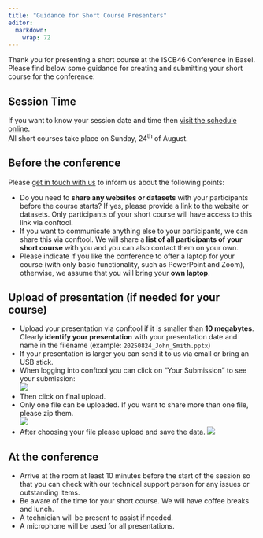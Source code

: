 ```yaml
---
title: "Guidance for Short Course Presenters"
editor: 
  markdown: 
    wrap: 72
---
```


Thank you for presenting a short course at the ISCB46 Conference in Basel. Please find below some guidance for creating and submitting your short course for the conference:

## Session Time

If you want to know your session date and time then [visit the schedule online](https://www.conftool.pro/iscb2025).  
All short courses take place on Sunday, 24<sup>th</sup> of August.


## Before the conference

Please [get in touch with us](mailto:organizers@iscb2025.info) to inform us about the following points:

* Do you need to <b>share any websites or datasets</b> with your participants before the course starts? If yes, please provide a link to the website or datasets. Only participants of your short course will have access to this link via conftool.
* If you want to communicate anything else to your participants, we can share this via conftool. We will share a <b>list of all participants of your short course</b> with you and you can also contact them on your own.
* Please indicate if you like the conference to offer a laptop for your course (with only basic functionality, such as PowerPoint and Zoom), otherwise, we assume that you will bring your <b>own laptop</b>.


## Upload of presentation (if needed for your course)

* Upload your presentation via conftool if it is smaller than <b>10 megabytes</b>. Clearly <b>identify your presentation</b> with your presentation date and name in the filename (example: `20250824_John_Smith.pptx`)
* If your presentation is larger you can send it to us via email or bring an USB stick.
* When logging into conftool you can click on “Your Submission” to see your submission:  
  ![](img/guidance/poster-yoursubmissions.png)
* Then click on final upload. 
* Only one file can be uploaded. If you want to share more than one file, please zip them.  
  ![](img/guidance/poster-finalupload.png)
* After choosing your file please upload and save the data. 
  ![](img/guidance/poster-choosefile.png)




## At the conference

* Arrive at the room at least 10 minutes before the start of the session so that you can check with our technical support person for any issues or outstanding items.
* Be aware of the time for your short course. We will have coffee breaks and lunch.
* A technician will be present to assist if needed.
* A microphone will be used for all presentations. 
